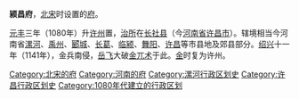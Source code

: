'''颍昌府'''，[[北宋|北宋]]时设置的[[府_(行政区划)|府]]。

[[元丰_(北宋)|元丰]]三年（1080年）升[[許州|许州]]置，[[治所|治所]]在[[长社县|长社县]]（今[[河南省|河南省]][[许昌市|许昌市]]）。辖境相当今河南省[[漯河市|漯河]]、[[禹州市|禹州]]、[[郾城区|郾城]]、[[长葛市|长葛]]、[[临颍县|临颍]]、[[舞阳县|舞阳]]、[[许昌市|许昌]]等市县地及郊县部分。[[紹興_(南宋)|绍兴]]十一年（1141年），金兵南侵，[[岳飞|岳飞]]大破[[金兀术|金兀术]]于此。[[金朝|金]]时复为许州。 

{{北宋行政区划|nocat}}
{{北宋行政区划小作品}}
{{DEFAULTSORT:Y}}
[[Category:北宋的府|Category:北宋的府]]
[[Category:河南的府|Category:河南的府]] 
[[Category:漯河行政区划史|Category:漯河行政区划史]]
[[Category:许昌行政区划史|Category:许昌行政区划史]]
[[Category:1080年代建立的行政区划|Category:1080年代建立的行政区划]]